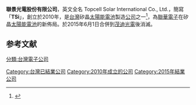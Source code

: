 {{Infobox Company 
| company_name = 聯景光電股份有限公司
| company_name_en = Topcell Solar International Co., Ltd
| company_logo = 
| company_type = 
| company_slogan = 
| market_information = 
| abbreviated_name = 聯景光電（TSi）
| foundation =  2009年12月29日
| location = {{ROC-TW}}<br/>[[桃園市|桃園市]][[觀音區|觀音區]]金湖里中山路一段1560號
| zip_code = 328
| area_served = 
| telephone_no = +886 3 473-8199
| key_people = 董事長：顏宏宇
| industry =  [[能源|能源]]
| products =  [[太陽能電池|太陽能電池]]
| services = 
| capital = 
| revenue = 
| operating_income = 
| profit = 
| market_value = 
| num_employees = 
| P/E ratio = 
| earnings per share = 
| Net asset value = 
| accounting_period = 
| parent = 
| major_shareholder = 
| divisions = 
| subsid = 
| sister =
| homepage = http://www.topcell-solar.com
| footnotes = 
| width = 
}}

'''聯景光電股份有限公司'''，英文全名 Topcell Solar International Co., Ltd.，簡寫「'''TSi'''」，創立於2010年，是[[台灣|台灣]]矽晶[[太陽能電池|太陽能電池]]製造[[公司|公司]]之一<ref>{{Cite web |url=http://www.topcell-solar.com/Ch/Web/company/company.asp?info_id=41 |title=聯景光電股份有限公司简介 |access-date=2011-11-06 |archive-url=https://web.archive.org/web/20141229070744/http://www.topcell-solar.com/Ch/Web/company/company.asp?info_id=41 |archive-date=2014-12-29 |dead-url=yes }}</ref>，為[[聯華電子|聯華電子]]在矽晶[[太陽能電池|太陽能電池]]的新佈局。於2015年6月1日合併到[[茂迪光電|茂迪光電]]後消滅。

== 参考文献 ==
{{reflist}}

[[分類:台灣電子公司|分類:台灣電子公司]]
[[Category:台灣已結業公司|Category:台灣已結業公司]]
[[Category:2010年成立的公司|Category:2010年成立的公司]]
[[Category:2015年結業公司|Category:2015年結業公司]]
